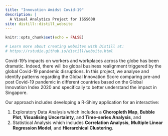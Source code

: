 ```yaml
---
title: "Innovation Amidst Covid-19"
description: |
  A Visual Analytics Project for ISSS608
site: distill::distill_website
---
```


```r
knitr::opts_chunk$set(echo = FALSE)

# Learn more about creating websites with Distill at:
# https://rstudio.github.io/distill/website.html

```



Covid-19’s impacts on workers and workplaces across the globe has been dramatic. Indeed, there will be global business realignment triggered by the global Covid-19 pandemic disruptions.
In this project, we analyse and identify patterns regarding the Global Innovation Score comparing pre-and post Covid-19 pandemic in different countries based on the Global Innovation Index 2020 and specifically to better understand the impact in Singapore.

Our approach includes developing a R-Shiny application for an interactive:

(1) Exploratory Data Analysis which includes a **Choropleth Map**, **Bubble Plot**, **Visualising Uncertainty**, and **Time-series Analysis**, and 
(2) Statistical Analysis which includes **Correlation Analysis**, **Multiple Linear Regression Model**, and **Hierarchical Clustering**.





